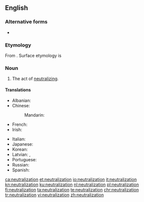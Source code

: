==English==
{{wikipedia}}
===Alternative forms===
* {{l|en|neutralisation}} {{qualifier|{{l|en|British}}}}

===Etymology===
From {{etyl|fr|en}} {{term|neutralisation|lang=fr}}. Surface etymology is {{suffix|neutral|ization|lang=en}}

===Noun===
{{en-noun}}

# The act of [[neutralize|neutralizing]].

====Translations====
{{trans-top|neutralization}}
* Albanian: {{t+|sq|asnjanësim|m}}
* Chinese:
*: Mandarin: {{t|cmn|中和作用|sc=Hani}}
* French: {{t+|fr|neutralisation|f}}
* Irish: {{t|ga|neodrú|m}}
{{trans-mid}}
* Italian: {{t|it|neutralizzazione|f}}
* Japanese: {{t|ja|中和|tr=chūwa|sc=Jpan}}
* Korean: {{t+|ko|중화|sc=Kore}}
* Latvian: {{t|lv|neitralizācija|f|sc=Cyrl}}, {{t|lv|neitralizēšana|f|sc=Cyrl}}
* Portuguese: {{t+|pt|neutralização|f}}
* Russian: {{t+|ru|нейтрализа́ция|f}}
* Spanish: {{t+|es|neutralización|f}}
{{trans-bottom}}

[[ca:neutralization]]
[[et:neutralization]]
[[io:neutralization]]
[[it:neutralization]]
[[kn:neutralization]]
[[ku:neutralization]]
[[nl:neutralization]]
[[pl:neutralization]]
[[fi:neutralization]]
[[ta:neutralization]]
[[te:neutralization]]
[[chr:neutralization]]
[[tr:neutralization]]
[[vi:neutralization]]
[[zh:neutralization]]